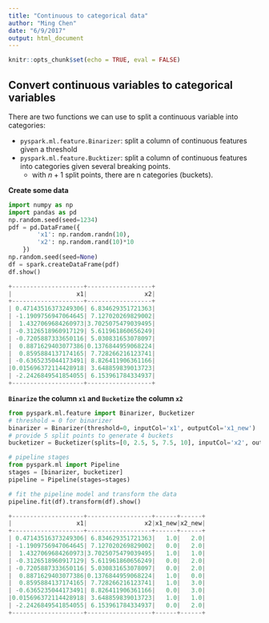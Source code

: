 ```yaml
---
title: "Continuous to categorical data"
author: "Ming Chen"
date: "6/9/2017"
output: html_document
---
```


```r
knitr::opts_chunk$set(echo = TRUE, eval = FALSE)
```

## Convert continuous variables to categorical variables

There are two functions we can use to split a continuous variable into categories:

* `pyspark.ml.feature.Binarizer`: split a column of continuous features given a threshold
* `pyspark.ml.feature.Bucktizer`: split a column of continuous features into categories given several breaking points.
    + with $n + 1$ split points, there are n categories (buckets).
    
**Create some data**

```python
import numpy as np
import pandas as pd
np.random.seed(seed=1234)
pdf = pd.DataFrame({
        'x1': np.random.randn(10),
        'x2': np.random.rand(10)*10
    })
np.random.seed(seed=None)
df = spark.createDataFrame(pdf)
df.show()

+--------------------+------------------+
|                  x1|                x2|
+--------------------+------------------+
| 0.47143516373249306| 6.834629351721363|
| -1.1909756947064645| 7.127020269829002|
|  1.4327069684260973|3.7025075479039495|
| -0.3126518960917129| 5.611961860656249|
| -0.7205887333650116| 5.030831653078097|
|  0.8871629403077386|0.1376844959068224|
|  0.8595884137174165| 7.728266216123741|
| -0.6365235044173491| 8.826411906361166|
|0.015696372114428918| 3.648859839013723|
| -2.2426849541854055| 6.153961784334937|
+--------------------+------------------+
```

**`Binarize` the column `x1` and `Bucketize` the column `x2`**

```python
from pyspark.ml.feature import Binarizer, Bucketizer
# threshold = 0 for binarizer
binarizer = Binarizer(threshold=0, inputCol='x1', outputCol='x1_new')
# provide 5 split points to generate 4 buckets
bucketizer = Bucketizer(splits=[0, 2.5, 5, 7.5, 10], inputCol='x2', outputCol='x2_new')

# pipeline stages
from pyspark.ml import Pipeline
stages = [binarizer, bucketizer]
pipeline = Pipeline(stages=stages)

# fit the pipeline model and transform the data
pipeline.fit(df).transform(df).show()

+--------------------+------------------+------+------+
|                  x1|                x2|x1_new|x2_new|
+--------------------+------------------+------+------+
| 0.47143516373249306| 6.834629351721363|   1.0|   2.0|
| -1.1909756947064645| 7.127020269829002|   0.0|   2.0|
|  1.4327069684260973|3.7025075479039495|   1.0|   1.0|
| -0.3126518960917129| 5.611961860656249|   0.0|   2.0|
| -0.7205887333650116| 5.030831653078097|   0.0|   2.0|
|  0.8871629403077386|0.1376844959068224|   1.0|   0.0|
|  0.8595884137174165| 7.728266216123741|   1.0|   3.0|
| -0.6365235044173491| 8.826411906361166|   0.0|   3.0|
|0.015696372114428918| 3.648859839013723|   1.0|   1.0|
| -2.2426849541854055| 6.153961784334937|   0.0|   2.0|
+--------------------+------------------+------+------+
```


